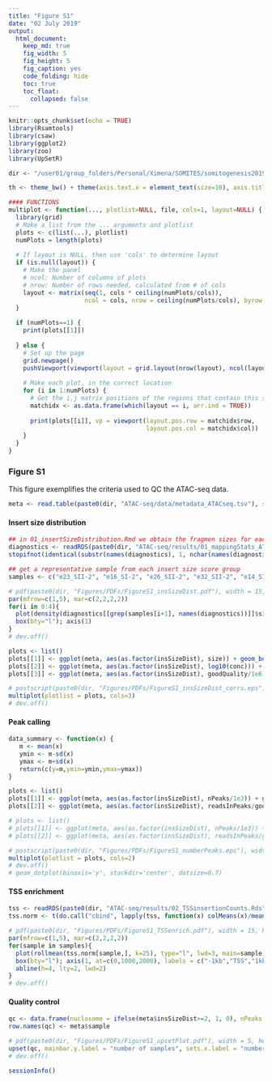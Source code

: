 ```yaml
---
title: "Figure S1"
date: "02 July 2019"
output:
  html_document:
    keep_md: true
    fig_width: 5
    fig_height: 5
    fig_caption: yes
    code_folding: hide
    toc: true
    toc_float: 
      collapsed: false
---
```


```r
knitr::opts_chunk$set(echo = TRUE)
library(Rsamtools)
library(csaw)
library(ggplot2)
library(zoo)
library(UpSetR)

dir <- "/user01/group_folders/Personal/Ximena/SOMITES/somitogenesis2019/"

th <- theme_bw() + theme(axis.text.x = element_text(size=10), axis.title.x = element_text(size=10), axis.text.y = element_text(size=10), axis.title.y = element_text(size=10), panel.grid.major = element_blank(), panel.grid.minor = element_blank(), axis.line = element_line(colour = "black"), panel.border = element_blank(), plot.title = element_text(face="bold", hjust = 0.5, size=10))

#### FUNCTIONS
multiplot <- function(..., plotlist=NULL, file, cols=1, layout=NULL) {
  library(grid)
  # Make a list from the ... arguments and plotlist
  plots <- c(list(...), plotlist)
  numPlots = length(plots)
  
  # If layout is NULL, then use 'cols' to determine layout
  if (is.null(layout)) {
    # Make the panel
    # ncol: Number of columns of plots
    # nrow: Number of rows needed, calculated from # of cols
    layout <- matrix(seq(1, cols * ceiling(numPlots/cols)),
                     ncol = cols, nrow = ceiling(numPlots/cols), byrow = TRUE)
  }
  
  if (numPlots==1) {
    print(plots[[1]])
    
  } else {
    # Set up the page
    grid.newpage()
    pushViewport(viewport(layout = grid.layout(nrow(layout), ncol(layout))))
    
    # Make each plot, in the correct location
    for (i in 1:numPlots) {
      # Get the i,j matrix positions of the regions that contain this subplot
      matchidx <- as.data.frame(which(layout == i, arr.ind = TRUE))
      
      print(plots[[i]], vp = viewport(layout.pos.row = matchidx$row,
                                      layout.pos.col = matchidx$col))
    }
  }
}
```

### Figure S1

This figure exemplifies the criteria used to QC the ATAC-seq data.

```r
meta <- read.table(paste0(dir, "ATAC-seq/data/metadata_ATACseq.tsv"), stringsAsFactors = FALSE, header = TRUE)
```

#### Insert size distribution

```r
## in 01_insertSizeDistribution.Rmd we obtain the fragmen sizes for each clean BAM
diagnostics <- readRDS(paste0(dir, "ATAC-seq/results/01_mappingStats_ATACseq.Rds"))
stopifnot(identical(substr(names(diagnostics), 1, nchar(names(diagnostics))-14), meta$sample))

## get a representative sample from each insert size score group
samples <- c("e23_SII-2", "e16_SI-2", "e26_SII-2", "e32_SII-2", "e14_SII-2")

# pdf(paste0(dir, "Figures/PDFs/FigureS1_insSizeDist.pdf"), width = 15, height = 3)
par(mfrow=c(1,5), mar=c(2,2,2,2))
for(i in 0:4){
  plot(density(diagnostics[[grep(samples[i+1], names(diagnostics))]]$sizes), axes=FALSE, main=paste("score =",i), xlab="", ylab="", lwd=3, xlim=c(0,1000))
  box(bty="l"); axis(1)
}
# dev.off()
```

```r
plots <- list()
plots[[1]] <- ggplot(meta, aes(as.factor(insSizeDist), size)) + geom_boxplot() + ggtitle("DNA fragment size") + xlab("insert size dist score") + ylab("bp") + th
plots[[2]] <- ggplot(meta, aes(as.factor(insSizeDist), log10(conc))) + geom_boxplot() + ggtitle("DNA concentration") + xlab("insert size dist score") + ylab(expression('log'[10]*' [nM]')) + th
plots[[3]] <- ggplot(meta, aes(as.factor(insSizeDist), goodQuality/1e6)) + geom_boxplot() + ggtitle("Total unique GQ alignments") + xlab("insert size dist score") + ylab("million") + th

# postscript(paste0(dir, "Figures/PDFs/FigureS1_insSizeDist_corrs.eps"), width = 12, height = 4)
multiplot(plotlist = plots, cols=3)
# dev.off()
```


#### Peak calling

```r
data_summary <- function(x) {
   m <- mean(x)
   ymin <- m-sd(x)
   ymax <- m+sd(x)
   return(c(y=m,ymin=ymin,ymax=ymax))
}

plots <- list()
plots[[1]] <- ggplot(meta, aes(as.factor(insSizeDist), nPeaks/1e3)) + geom_violin() + geom_jitter(width=0.15) + xlab("insert size dist score") + ylab("number of peaks x 1000") + stat_summary(fun.data=data_summary, col="red") + th
plots[[2]] <- ggplot(meta, aes(as.factor(insSizeDist), readsInPeaks/goodQuality*100)) + geom_violin() + geom_jitter(width=0.15) +  xlab("insert size dist score") + ylab("FRiP") + stat_summary(fun.data=data_summary, col="red") + th

# plots <- list()
# plots[[1]] <- ggplot(meta, aes(as.factor(insSizeDist), nPeaks/1e3)) + geom_violin() + geom_jitter(width=0.15) + xlab("insert size dist score") + ylab("number of peaks x 1000") + stat_summary(fun.data=data_summary, col="red") + th + geom_hline(yintercept = c(2.652, 5.273, 23.985, 35.831, 57.994))
# plots[[2]] <- ggplot(meta, aes(as.factor(insSizeDist), readsInPeaks/goodQuality*100)) + geom_violin() + geom_jitter(width=0.15) +  xlab("insert size dist score") + ylab("FRiP") + stat_summary(fun.data=data_summary, col="red") + th + geom_hline(yintercept = c(0.3089941, 0.9290860, 4.5579091, 7.9610104, 19.8634197))

# postscript(paste0(dir, "Figures/PDFs/FigureS1_numberPeaks.eps"), width = 8, height = 4)
multiplot(plotlist = plots, cols=2)
# dev.off()
# geom_dotplot(binaxis='y', stackdir='center', dotsize=0.7)
```

#### TSS enrichment

```r
tss <- readRDS(paste0(dir, "ATAC-seq/results/02_TSSinsertionCounts.Rds"))
tss.norm <- t(do.call("cbind", lapply(tss, function(x) colMeans(x)/mean(colMeans(x[,c(1:100,1901:2001)])))))

# pdf(paste0(dir, "Figures/PDFs/FigureS1_TSSenrich.pdf"), width = 15, height = 3)
par(mfrow=c(1,5), mar=c(2,2,2,2))
for(sample in samples){
  plot(rollmean(tss.norm[sample,], k=25), type="l", lwd=3, main=sample, xlab="", ylab="", ylim=c(1,7), axes=FALSE)
  box(bty="l"); axis(1, at=c(0,1000,2000), labels = c("-1kb","TSS","1kb")); axis(2,las=2)
  abline(h=4, lty=2, lwd=2)
}
# dev.off()
```

#### Quality control

```r
qc <- data.frame(nuclosome = ifelse(meta$insSizeDist>=2, 1, 0), nPeaks = ifelse(meta$nPeaks > 15000, 1, 0), frip = ifelse(meta$readsInPeaks/meta$goodQuality*100 >= 3, 1, 0), tss = ifelse(meta$TSSscore > 4, 1, 0))
row.names(qc) <- meta$sample

# pdf(paste0(dir, "Figures/PDFs/FigureS1_upsetPlot.pdf"), width = 5, height = 5)
upset(qc, mainbar.y.label = "number of samples", sets.x.label = "number of samples\nthat pass", text.scale=1.25)
# dev.off()
```







```r
sessionInfo()
```

